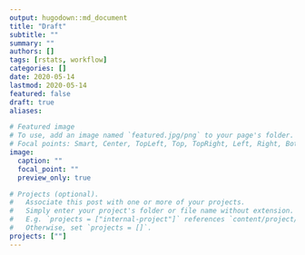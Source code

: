 ```yaml
---
output: hugodown::md_document
title: "Draft"
subtitle: ""
summary: ""
authors: []
tags: [rstats, workflow]
categories: []
date: 2020-05-14
lastmod: 2020-05-14
featured: false
draft: true
aliases:

# Featured image
# To use, add an image named `featured.jpg/png` to your page's folder.
# Focal points: Smart, Center, TopLeft, Top, TopRight, Left, Right, BottomLeft, Bottom, BottomRight.
image:
  caption: ""
  focal_point: ""
  preview_only: true

# Projects (optional).
#   Associate this post with one or more of your projects.
#   Simply enter your project's folder or file name without extension.
#   E.g. `projects = ["internal-project"]` references `content/project/deep-learning/index.md`.
#   Otherwise, set `projects = []`.
projects: [""]
---
```

